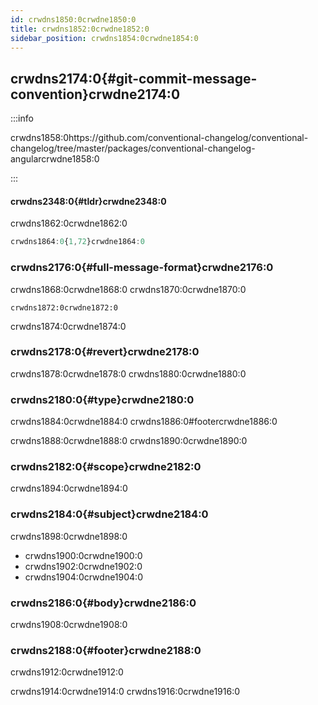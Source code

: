 ```yaml
---
id: crwdns1850:0crwdne1850:0
title: crwdns1852:0crwdne1852:0
sidebar_position: crwdns1854:0crwdne1854:0
---
```


## crwdns2174:0{#git-commit-message-convention}crwdne2174:0

:::info

crwdns1858:0https://github.com/conventional-changelog/conventional-changelog/tree/master/packages/conventional-changelog-angularcrwdne1858:0

:::

#### crwdns2348:0{#tldr}crwdne2348:0

crwdns1862:0crwdne1862:0

```js
crwdns1864:0{1,72}crwdne1864:0
```

### crwdns2176:0{#full-message-format}crwdne2176:0

crwdns1868:0crwdne1868:0 crwdns1870:0crwdne1870:0

```
crwdns1872:0crwdne1872:0
```

crwdns1874:0crwdne1874:0

### crwdns2178:0{#revert}crwdne2178:0

crwdns1878:0crwdne1878:0 crwdns1880:0crwdne1880:0

### crwdns2180:0{#type}crwdne2180:0

crwdns1884:0crwdne1884:0 crwdns1886:0#footercrwdne1886:0

crwdns1888:0crwdne1888:0 crwdns1890:0crwdne1890:0

### crwdns2182:0{#scope}crwdne2182:0

crwdns1894:0crwdne1894:0

### crwdns2184:0{#subject}crwdne2184:0

crwdns1898:0crwdne1898:0

- crwdns1900:0crwdne1900:0
- crwdns1902:0crwdne1902:0
- crwdns1904:0crwdne1904:0

### crwdns2186:0{#body}crwdne2186:0

crwdns1908:0crwdne1908:0

### crwdns2188:0{#footer}crwdne2188:0

crwdns1912:0crwdne1912:0

crwdns1914:0crwdne1914:0 crwdns1916:0crwdne1916:0
